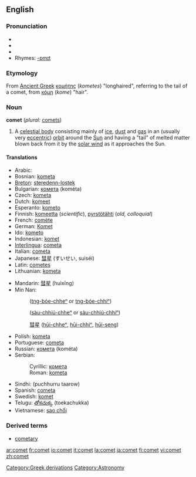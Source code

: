 ==English==
===Pronunciation===
*{{AHD|kŏm'ət}}
*{{IPA|/ˈkɒmət/}}
*{{SAMPA|/"kQm@t/}}
*Rhymes: [[Rhymes:English:-ɒmɪt|-ɒmɪt]]

=== Etymology ===
From [[Ancient Greek]] [[κομήτης]] (''kometes'') "longhaired", referring to the tail of a comet, from [[κόμη]] (''kome'') "hair".

===Noun===
'''comet''' (''plural:'' [[comets]])

#A [[celestial body]] consisting mainly of [[ice]], [[dust]] and [[gas]] in an (usually very [[eccentric]]) [[orbit]] around the [[Sun]] and having a "tail" of melted matter blown back from it by the [[solar wind]] as it approaches the Sun.

====Translations====
{{top}}
*Arabic: {{ARchar|[[مذنب]]}} {{Unicode|(muðánnab)}} {{m}}
*Bosnian: [[kometa#Bosnian|kometa]] {{f}}
*[[Breton]]: [[steredenn-lostek]] {{f}}
*Bulgarian: [[комета]] (kométa) {{f}}
*Czech: [[kometa]] {{f}}
*Dutch: [[komeet]] {{m}}
*Esperanto: [[kometo]]
*Finnish: [[komeetta]] (''scientific''), [[pyrstötähti]] (''old, colloquial'')
*French: [[comète]] {{f}}
*German: [[Komet]] {{m}}
*Ido: [[kometo]]
*Indonesian: [[komet]]
*[[Interlingua]]: [[cometa]]
*Italian: [[cometa]] {{f}}
*Japanese: [[彗星]] (すいせい, suiséi)
*Latin: [[cometes]] {{m}}
*Lithuanian: [[kometa]] {{f}}
{{mid}}
*Mandarin: [[彗星]] (huìxīng)
*Min Nan:
*: {{zh-ts|[[長尾星]]|[[长尾星]]}} ([[tn̂g-bóe-chheⁿ|tn{{unicode|̂}}g-bóe-chheⁿ]] or [[tn̂g-bóe-chhiⁿ|tn{{unicode|̂}}g-bóe-chhiⁿ]])
*: {{zh-ts|[[掃帚星]]|[[扫帚星]]}} ([[sàu-chhiú-chheⁿ]] or [[sàu-chhiú-chhiⁿ]])
*: [[彗星]] ([[hūi-chheⁿ]], [[hūi-chhiⁿ]], [[hūi-seng]])
*Polish: [[kometa]] {{f}}
*Portuguese: [[cometa]] {{m}}
*Russian: [[комета]] (kométa) {{f}}
*Serbian:
*:Cyrillic: [[комета#Serbian|комета]] {{f}}
*:Roman: [[kometa#Serbian|kometa]] {{f}}
*Sindhi: {{SDchar|[[پُڇُڙُ تارو]]}} (puchhurru taarow) {{m}}
*Spanish: [[cometa]] {{m}}
*Swedish: [[komet]] {{c}}
*Telugu: [[తోకచుక్క]] (toekachukka)
*Vietnamese: [[sao chổi]]
{{bottom}}

===Derived terms===
*[[cometary]]

[[Category:Greek derivations]]
[[Category:Astronomy]]

[[ar:comet]]
[[fr:comet]]
[[io:comet]]
[[it:comet]]
[[la:comet]]
[[ja:comet]]
[[fi:comet]]
[[vi:comet]]
[[zh:comet]]